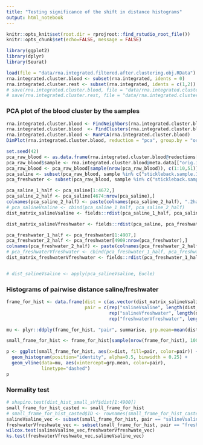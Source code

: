 ```yaml
---
title: "Testing significance of the shift in distance histograms"
output: html_notebook
---
```


```r
knitr::opts_knit$set(root.dir = rprojroot::find_rstudio_root_file())
knitr::opts_chunk$set(echo=FALSE, message = FALSE)
```

```r
library(ggplot2)
library(dplyr)
library(Seurat)
```

```r
load(file = "data/rna.integrated.filtered.after.clustering.obj.RData")
rna.integrated.cluster.blood <- subset(rna.integrated, idents = 0)
rna.integrated.cluster.rest <- subset(rna.integrated, idents = c(1,2))
# save(rna.integrated.cluster.blood, file = "data/rna.integrated.cluster.blood.RData")
# save(rna.integrated.cluster.rest, file = "data/rna.integrated.cluster.rest.RData")
```

### PCA plot of the blood cluster by the samples

```r
rna.integrated.cluster.blood <- FindNeighbors(rna.integrated.cluster.blood, dims = 1:15)
rna.integrated.cluster.blood  <- FindClusters(rna.integrated.cluster.blood, resolution = 0.3)
rna.integrated.cluster.blood <- RunPCA(rna.integrated.cluster.blood)
DimPlot(rna.integrated.cluster.blood, reduction = "pca", group.by = "orig.ident")
```

```r
set.seed(42)
pca_raw_blood <- as.data.frame(rna.integrated.cluster.blood@reductions[["pca"]]@cell.embeddings)
pca_raw_blood$sample <- rna.integrated.cluster.blood@meta.data[["orig.ident"]]
pca_raw_blood <- pca_raw_blood[sample(nrow(pca_raw_blood)), c(1:10,51)]
pca_saline <- subset(pca_raw_blood, sample %in% c("stickleback.sample.1", "stickleback.sample.2"))[,1:10]
pca_freshwater <- subset(pca_raw_blood, sample %in% c("stickleback.sample.3", "stickleback.sample.4"))[,1:10]

pca_saline_1_half <- pca_saline[1:4672,]
pca_saline_2_half <- pca_saline[4674:nrow(pca_saline),]
colnames(pca_saline_2_half) <- paste(colnames(pca_saline_2_half), ".2half", sep="")
# pca_salineVsaline <- cbind(pca_saline_1_half, pca_saline_2_half)
dist_matrix_salineVsaline <- fields::rdist(pca_saline_1_half, pca_saline_2_half)

dist_matrix_salineVfreshwater <- fields::rdist(pca_saline, pca_freshwater[1:nrow(pca_saline),])

pca_freshwater_1_half <- pca_freshwater[1:4907,]
pca_freshwater_2_half <- pca_freshwater[4909:nrow(pca_freshwater),]
colnames(pca_freshwater_2_half) <- paste(colnames(pca_freshwater_2_half), ".2half", sep="")
# pca_freshwaterVfreshwater <- cbind(pca_freshwater_1_half, pca_freshwater_2_half)
dist_matrix_freshwaterVfreshwater <- fields::rdist(pca_freshwater_1_half, pca_freshwater_2_half)


# dist_salineVsaline <- apply(pca_salineVsaline, Eucle)
```

### Histograms of pairwise distance saline/freshwater

```r
frame_for_hist <- data.frame(dist = c(as.vector(dist_matrix_salineVsaline), as.vector(dist_matrix_salineVfreshwater), as.vector(dist_matrix_freshwaterVfreshwater)),
                             pair = c(rep("salineVsaline", length(dist_matrix_salineVsaline)),
                                      rep("salineVfreshwater", length(dist_matrix_salineVfreshwater)),
                                      rep("freshwaterVfreshwater", length(dist_matrix_freshwaterVfreshwater))))

mu <- plyr::ddply(frame_for_hist, "pair", summarise, grp.mean=mean(dist))

small_frame_for_hist <- frame_for_hist[sample(nrow(frame_for_hist), 100000),]

p <- ggplot(small_frame_for_hist, aes(x=dist, fill=pair, color=pair)) +
  geom_histogram(position="identity", alpha=0.5, binwidth = 0.25) + 
  geom_vline(data=mu, aes(xintercept=grp.mean, color=pair),
             linetype="dashed")
p
```


### Normality test

```r
# shapiro.test(dist_hist_small_sVf$dist[1:4900])
small_frame_for_hist_casted <- small_frame_for_hist
# small_frame_for_hist_casted$ID <- rownames(small_frame_for_hist_casted)
salineVsaline_vec <- subset(small_frame_for_hist, pair == "salineVsaline")$dist
freshwaterVfreshwate_vec <- subset(small_frame_for_hist, pair == "freshwaterVfreshwater")$dist
wilcox.test(salineVsaline_vec,freshwaterVfreshwate_vec)
ks.test(freshwaterVfreshwate_vec,salineVsaline_vec)
```


```r

```




